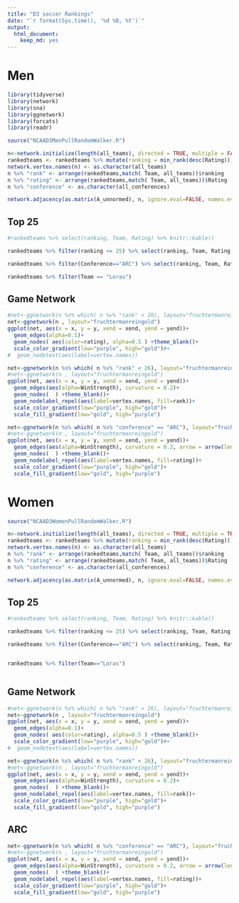 ```yaml
---
title: "D3 soccer Rankings"
date: "`r format(Sys.time(), '%d %B, %Y')`"
output: 
  html_document: 
    keep_md: yes
---
```



# Men
 

```r
library(tidyverse)
library(network)
library(sna)
library(ggnetwork)
library(forcats)
library(readr)
```


```r
source("NCAAD3MenPullRandomWalker.R")
```


```r
n<-network.initialize(length(all_teams), directed = TRUE, multiple = FALSE)
rankedteams <- rankedteams %>% mutate(ranking = min_rank(desc(Rating)))
network.vertex.names(n) <- as.character(all_teams)
n %v% "rank" <- arrange(rankedteams,match( Team, all_teams))$ranking
n %v% "rating" <- arrange(rankedteams,match( Team, all_teams))$Rating
n %v% "conference" <- as.character(all_conferences)

network.adjacency(as.matrix(A_unnormed), n, ignore.eval=FALSE, names.eval = c("WinStrength"))

```
## Top 25
```r

#rankedteams %>% select(ranking, Team, Rating) %>% knitr::kable()

rankedteams %>% filter(ranking <= 25) %>% select(ranking, Team, Rating, Conference) %>% knitr::kable()

rankedteams %>% filter(Conference=="ARC") %>% select(ranking, Team, Rating, Conference) %>% knitr::kable()

rankedteams %>% filter(Team == "Loras")

```

## Game Network

```r
#net<-ggnetwork(n %s% which( n %v% "rank" < 26), layout="fruchtermanreingold")
net<-ggnetwork(n , layout="fruchtermanreingold")
ggplot(net, aes(x = x, y = y, xend = xend, yend = yend))+
  geom_edges(alpha=0.1)+
  geom_nodes( aes(color=rating), alpha=0.5 ) +theme_blank()+
  scale_color_gradient(low="purple", high="gold")#+
#  geom_nodetext(aes(label=vertex.names))

```

```r
net<-ggnetwork(n %s% which( n %v% "rank" < 26), layout="fruchtermanreingold")
#net<-ggnetwork(n , layout="fruchtermanreingold")
ggplot(net, aes(x = x, y = y, xend = xend, yend = yend))+
  geom_edges(aes(alpha=WinStrength), curvature = 0.2)+
  geom_nodes(  ) +theme_blank()+
  geom_nodelabel_repel(aes(label=vertex.names, fill=rank))+
  scale_color_gradient(low="purple", high="gold")+
  scale_fill_gradient(low="gold", high="purple")


```


```r
net<-ggnetwork(n %s% which( n %v% "conference" == "ARC"), layout="fruchtermanreingold")
#net<-ggnetwork(n , layout="fruchtermanreingold")
ggplot(net, aes(x = x, y = y, xend = xend, yend = yend))+
  geom_edges(aes(alpha=WinStrength), curvature = 0.2, arrow = arrow(length = unit(3, "points")))+
  geom_nodes(  ) +theme_blank()+
  geom_nodelabel_repel(aes(label=vertex.names, fill=rating))+
  scale_color_gradient(low="purple", high="gold")+
  scale_fill_gradient(low="gold", high="purple")


```

# Women

```r
source("NCAAD3WomenPullRandomWalker.R")
```


```r
n<-network.initialize(length(all_teams), directed = TRUE, multiple = TRUE)
rankedteams <- rankedteams %>% mutate(ranking = min_rank(desc(Rating)))
network.vertex.names(n) <- as.character(all_teams)
n %v% "rank" <- arrange(rankedteams,match( Team, all_teams))$ranking
n %v% "rating" <- arrange(rankedteams,match( Team, all_teams))$Rating
n %v% "conference" <- as.character(all_conferences)

network.adjacency(as.matrix(A_unnormed), n, ignore.eval=FALSE, names.eval = c("WinStrength"))

```
## Top 25

```r

#rankedteams %>% select(ranking, Team, Rating) %>% knitr::kable()

rankedteams %>% filter(ranking <= 25) %>% select(ranking, Team, Rating, Conference) %>% knitr::kable()

rankedteams %>% filter(Conference=="ARC") %>% select(ranking, Team, Rating, Conference) %>% knitr::kable()


rankedteams %>% filter(Team=="Loras")



```

## Game Network

```r
#net<-ggnetwork(n %s% which( n %v% "rank" < 26), layout="fruchtermanreingold")
net<-ggnetwork(n , layout="fruchtermanreingold")
ggplot(net, aes(x = x, y = y, xend = xend, yend = yend))+
  geom_edges(alpha=0.1)+
  geom_nodes( aes(color=rating), alpha=0.5 ) +theme_blank()+
  scale_color_gradient(low="purple", high="gold")#+
#  geom_nodetext(aes(label=vertex.names))

```



```r
net<-ggnetwork(n %s% which( n %v% "rank" < 26), layout="fruchtermanreingold")
#net<-ggnetwork(n , layout="fruchtermanreingold")
ggplot(net, aes(x = x, y = y, xend = xend, yend = yend))+
  geom_edges(aes(alpha=WinStrength), curvature = 0.2)+
  geom_nodes(  ) +theme_blank()+
  geom_nodelabel_repel(aes(label=vertex.names, fill=rank))+
  scale_color_gradient(low="purple", high="gold")+
  scale_fill_gradient(low="gold", high="purple")


```

## ARC

```r
net<-ggnetwork(n %s% which( n %v% "conference" == "ARC"), layout="fruchtermanreingold")
#net<-ggnetwork(n , layout="fruchtermanreingold")
ggplot(net, aes(x = x, y = y, xend = xend, yend = yend))+
  geom_edges(aes(alpha=WinStrength), curvature = 0.2, arrow = arrow(length = unit(3, "points")))+
  geom_nodes(  ) +theme_blank()+
  geom_nodelabel_repel(aes(label=vertex.names, fill=rating))+
  scale_color_gradient(low="purple", high="gold")+
  scale_fill_gradient(low="gold", high="purple")


```